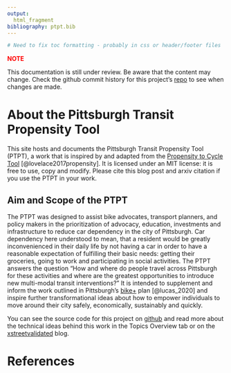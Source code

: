 ```yaml
---
output: 
  html_fragment
bibliography: ptpt.bib
---
```


```r
# Need to fix toc formatting - probably in css or header/footer files
```

<span style="color: red;">**NOTE**</span>

This documentation is still under review. Be aware that the content may change.
Check the github commit history for this project's [repo](github.com/apeterson91/ptpt)
to see when changes are made.

# About the Pittsburgh Transit Propensity Tool

This site hosts and documents the Pittsburgh Transit Propensity Tool (PTPT), 
a work that is inspired by and adapted from the 
[Propensity to Cycle Tool](https://www.pct.bike/) [@lovelace2017propensity].
It is licensed under an MIT license: it is free to 
use, copy and modify. Please cite this blog post and arxiv citation if you 
use the PTPT in your work.


## Aim and Scope of the PTPT

The PTPT was designed to assist bike advocates, transport planners, and
policy makers in the prioritization of advocacy, education, investments and 
infrastructure to reduce car dependency in the city of Pittsburgh. Car 
dependency here understood to mean, that a resident would be greatly 
inconvenienced in their daily life by not having a car in order
to have a reasonable expectation of fulfilling their basic needs: 
getting their groceries, going to work and participating in social activities. 
The PTPT answers the question "How and where do people travel across 
Pittsburgh for these activities and where are the greatest opportunities to
introduce new multi-modal transit interventions?" It is intended to supplement 
and inform the work outlined in Pittsburgh's 
[bike+](https://pittsburghpa.gov/domi/bikeplan) plan [@lucas_2020] and inspire 
further transformational ideas about how to empower individuals to move 
around their city safely, economically, sustainably and quickly.

You can see the source code for this project on 
[github](www.github.com/apeterson91/ptpt) and read more 
about the technical ideas behind this work in the Topics Overview tab or 
on the [xstreetvalidated](xstreetvalidated.com) blog.


# References






